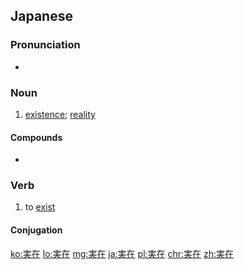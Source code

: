 ==Japanese==
{{ja-kanjitab|じつ|ざい|yomi=o}}

===Pronunciation===
* {{ja-pron|じつざい|yomi=o}}

===Noun===
{{ja-noun|じつざい}}

# [[existence]]; [[reality]]

====Compounds====
* {{ja-r|実在論|じつざいろん}}

===Verb===
{{ja-verb-suru|tr=intrans|じつざい}}

# to [[exist]]

====Conjugation====
{{ja-suru|じつざい}}

[[ko:実在]]
[[lo:実在]]
[[mg:実在]]
[[ja:実在]]
[[pl:実在]]
[[chr:実在]]
[[zh:実在]]